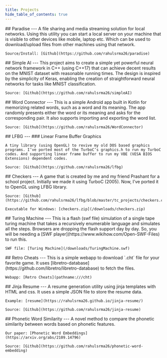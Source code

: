 ```yaml
---
title: Projects
hide_table_of_contents: true
---
```



<Projects>
  <ProjectCard>
    ## Paradise
    ---
    A file sharing and media streaming solution for local networks. Using this utility you can start a local server on your machine that is visible to other devices like mobile, laptop etc. Which can be used to download/upload files from other machines using that network.

    Source/Install: [Github](https://github.com/rahulsrma26/paradise)

  </ProjectCard>
  <ProjectCard>
    ## Simple AI
    ---
    This project aims to create a simple yet powerful neural network framework in C++ (using C++17) that can achieve decent results on the MNIST dataset with reasonable running times. The design is inspired by the simplicity of Keras, enabling the creation of straightforward neural networks for tasks like MNIST classification.

    Source: [Github](https://github.com/rahulsrma26/simpleAI)

  </ProjectCard>
  <ProjectCard>
   ## Word Connector
    ---
    This is a simple Android app built in Kotlin for memorizing related words, such as a word and its meaning. The app randomly presents either the word or its meaning and asks for the corresponding pair. It also supports importing and exporting the word list.

    Source: [Github](https://github.com/rahulsrma26/WordConnector)

  </ProjectCard>
  <ProjectCard>
    ## LFBG
    ---
    ### Linear Frame Buffer Graphics

    A tiny library (using OpenGL) to revive my old DOS based graphics programs. I’ve ported most of the TurboC’s graphics.h to run my TurboC codes. And supporting linear frame buffer to run my VBE (VESA BIOS Extensions) dependent codes.

    Source: [Github](https://github.com/rahulsrma26/lfbg)

  </ProjectCard>
  <ProjectCard>
    ## Checkers
    ---
    A game that is created by me and my friend Prashant for a school project. Initially we made it using TurboC (2005). Now, I’ve ported it to OpenGL using LFBG library.

    Source: [Github](https://github.com/rahulsrma26/lfbg/blob/master/tc_projects/checkers.cpp)

    Executable for Windows: [checkers.zip](/downloads/checkers.zip)

  </ProjectCard>
  <ProjectCard>
    ## Turing Machine
    ---
    This is a flash (swf file) simulation of a single tape turing machine that takes a recursively enumerable language and simulates all the steps. Browsers are dropping the flash support day by day. So, you will be needing a [SWF player](https://www.wikihow.com/Open-SWF-Files) to run this.

    SWF file: [Turing Machine](/downloads/TuringMachine.swf)

  </ProjectCard>
  <ProjectCard>
    ## Retro Cheats
    ---
    This is a simple webapp to download `.cht` file for your favorite game. It uses [libretro-database](https://github.com/libretro/libretro-database) to fetch the files.

    Webapp: [Retro Cheats](pathname:///cht)

  </ProjectCard>
  <ProjectCard>
    ## Jinja Resume
    ---
    A resume generation utility using jinja templates with HTML and css. It uses a simple JSON file to store the resume data.

    Example: [resume](https://rahulsrma26.github.io/jinja-resume/)

    Source: [Github](https://github.com/rahulsrma26/jinja-resume)

  </ProjectCard>
  <ProjectCard>
    ## Phonetic Word Similarity
    ---
    A novel method to compare the phonetic similarity between words based on phonetic features.

    Our paper: [Phonetic Word Embeddings](https://arxiv.org/abs/2109.14796)

    Source: [Github](https://github.com/rahulsrma26/phonetic-word-embedding)
  </ProjectCard>
</Projects>
